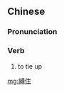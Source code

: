 {{also|缚住}}
==Chinese==
{{zh-forms|s=缚住}}

===Pronunciation===
{{zh-pron
|m=縛zhù
|cat=v
}}

===Verb===
{{zh-verb}}

# {{lb|zh|literary}} to tie up

[[mg:縛住]]